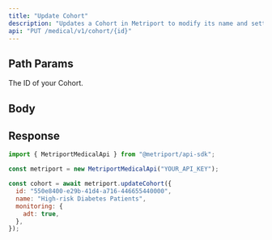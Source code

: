 ```yaml
---
title: "Update Cohort"
description: "Updates a Cohort in Metriport to modify its name and settings."
api: "PUT /medical/v1/cohort/{id}"
---
```


## Path Params

<ParamField path="id" type="string" required>
  The ID of your Cohort.
</ParamField>

## Body

<Snippet file="cohort.mdx" />

## Response

<Snippet file="cohort-response.mdx" />

<ResponseExample>

```javascript Metriport SDK
import { MetriportMedicalApi } from "@metriport/api-sdk";

const metriport = new MetriportMedicalApi("YOUR_API_KEY");

const cohort = await metriport.updateCohort({
  id: "550e8400-e29b-41d4-a716-446655440000",
  name: "High-risk Diabetes Patients",
  monitoring: {
    adt: true,
  },
});
```

</ResponseExample>

<Snippet file="cohort-response-json.mdx" />
